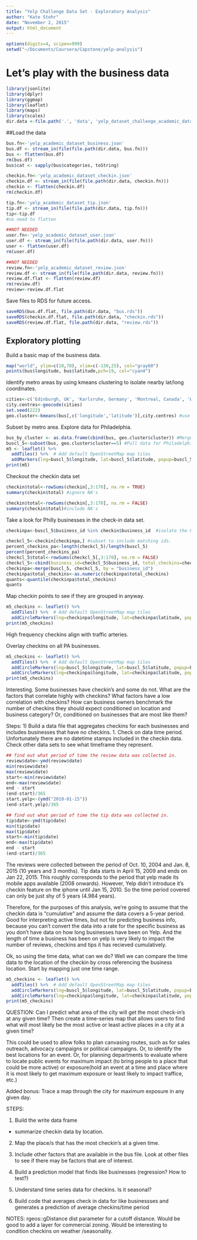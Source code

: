 ```yaml
---
title: "Yelp Challenge Data Set - Exploratory Analysis"
author: "Kate Stohr"
date: "November 2, 2015"
output: html_document
---
```


```r
options(digits=4, scipen=999)
setwd("~/Documents/Coursera/Capstone/yelp-analysis")
```

# Let's play with the business data

```r
library(jsonlite)
library(dplyr)
library(ggmap)
library(leaflet)
library(maps)
library(scales)
dir.data <-file.path('.', 'data', 'yelp_dataset_challenge_academic_dataset')
```

##Load the data 

```r
bus.fn<-'yelp_academic_dataset_business.json'
bus.df <- stream_in(file(file.path(dir.data, bus.fn)))
bus <- flatten(bus.df)
rm(bus.df)
bus$cat <- sapply(bus$categories, toString)
```

```r
checkin.fn<-'yelp_academic_dataset_checkin.json'
checkin.df <- stream_in(file(file.path(dir.data, checkin.fn)))
checkin <- flatten(checkin.df)
rm(checkin.df)

```

```r

tip.fn<-'yelp_academic_dataset_tip.json'
tip.df <- stream_in(file(file.path(dir.data, tip.fn)))
tip<-tip.df
#no need to flatten 
```

```r
##NOT NEEDED 
user.fn<-'yelp_academic_dataset_user.json'
user.df <- stream_in(file(file.path(dir.data, user.fn)))
user <- flatten(user.df)
rm(user.df)
```

```r
##NOT NEEDED 
review.fn<-'yelp_academic_dataset_review.json'
review.df <- stream_in(file(file.path(dir.data, review.fn)))
review.df.flat <- flatten(review.df)
rm(review.df)
review<-review.df.flat
```

Save files to RDS for future access. 
```r
saveRDS(bus.df.flat, file.path(dir.data, "bus.rds"))
saveRDS(checkin.df.flat, file.path(dir.data, "checkin.rds"))
saveRDS(review.df.flat, file.path(dir.data, "review.rds"))
```


## Exploratory plotting
Build a basic map of the business data. 
```r
map("world", ylim=c(10,70), xlim=c(-130,25), col="gray60")
points(bus$longitude, bus$latitude,pch=19, col="cyan4")
```

Identify metro areas by using kmeans clustering to isolate nearby lat/long coordinates. 

```r
cities<-c('Edinburgh, UK', 'Karlsruhe, Germany', 'Montreal, Canada', 'Waterloo, Canada', 'Pittsburgh, PA', 'Charlotte, NC', 'Urbana-Champaign, IL', 'Phoenix, AZ', 'Las Vegas, NV', 'Madison, WI')
city.centres<-geocode(cities)
set.seed(222)
geo.cluster<-kmeans(bus[,c('longitude','latitude')],city.centres) #use kmeans to identify metro areas
```

Subset by metro area. Explore data for Philadelphia. 

```r
bus_by_cluster <- as.data.frame(cbind(bus, geo.cluster$cluster)) #Merge cluster assignment back to business data
buscl_5<-subset(bus, geo.cluster$cluster==5) #Pull data for Philadelphia
m5 <- leaflet() %>%
  addTiles() %>%  # Add default OpenStreetMap map tiles
  addMarkers(lng=buscl_5$longitude, lat=buscl_5$latitude, popup=buscl_5$name)
print(m5)
```

Checkout the checkin data set 

```r
checkin$total<-rowSums(checkin[,3:170], na.rm = TRUE)
summary(checkin$total) #ignore NA's

checkin$total<-rowSums(checkin[,3:170], na.rm = FALSE)
summary(checkin$total)#include NA's

```



Take a look for Philly businesses in the check-in data set. 

```r
checkinpa<-buscl_5$business_id %in% checkin$business_id  #isolate the Philly bus id's in checkins. 

checkcl_5<-checkin[checkinpa,] #subset to include matching ids. 
percent_checkins_pa<-length(checkcl_5)/length(buscl_5)
percent(percent_checkins_pa)
checkcl_5$total<-rowSums(checkcl_5[,3:170], na.rm = FALSE)
checkcl_5<-cbind(business_id=checkcl_5$business_id, total_checkins=checkcl_5$total)
checkinpa<-merge(buscl_5, checkcl_5, by = "business_id")
checkinpa$total_checkins<-as.numeric(checkinpa$total_checkins)
quants<-quantile(checkinpa$total_checkins)
quants
```

Map checkin points to see if they are grouped in anyway. 

```r
m5_checkins <- leaflet() %>%
  addTiles() %>%  # Add default OpenStreetMap map tiles
  addCircleMarkers(lng=checkinpa$longitude, lat=checkinpa$latitude, popup=checkinpa$name, color = c('red'), stroke = FALSE, fillOpacity = 0.5, radius = 2, group = "Check-ins")
print(m5_checkins)
```

High frequency checkins align with traffic arteries.

Overlay checkins on all PA businesses. 

```r
m5_checkins <- leaflet() %>%
  addTiles() %>%  # Add default OpenStreetMap map tiles
  addCircleMarkers(lng=buscl_5$longitude, lat=buscl_5$latitude, popup=buscl_5$name, color = c('blue'), stroke = FALSE, fillOpacity = 0.5, radius = 2, group = "All Businesses") %>%
  addCircleMarkers(lng=checkinpa$longitude, lat=checkinpa$latitude, popup=checkinpa$name, color = c('red'), stroke = FALSE, fillOpacity = 0.5, radius = 2, group = "Check-ins")
print(m5_checkins)
```

Interesting. Some businesses have checkin's and some do not. What are the factors that correlate highly with checkins? What factors have a low correlation with checkins? How can business owners benchmark the number of checkins they should expect conditioned on location and business category? Or, conditioned on businesses that are most like them? 

Steps: 
1) Build a data file that aggregates checkins for each businesses and includes businesses that have no checkins. 
1. Check on data time period. 
Unfortunately there are no datetime stamps included in the checkin data. Check other data sets to see what timeframe they represent. 

```r
## find out what period of time the review data was collected in. 
review$date<-ymd(review$date)
min(review$date)
max(review$date)
start<-min(review$date)
end<-max(review$date)
end - start
(end-start)/365
start.yelp<-(ymd("2010-01-15"))
(end-start.yelp)/365
```


```r
## find out what period of time the tip data was collected in. 
tip$date<-ymd(tip$date)
min(tip$date)
max(tip$date)
start<-min(tip$date)
end<-max(tip$date)
end - start
(end-start)/365

```


The reviews were collected between the period of Oct. 10, 2004 and Jan. 8, 2015 (10 years and 3 months). Tip data starts in April 15, 2009 and ends on Jan 22, 2015. This roughly corresponds to the period that yelp made its mobile apps available (2008 onwards).  However, Yelp didn't introduce it's checkin feature on the iphone until Jan 15, 2010. So the time period covered can only be just shy of 5 years (4.984 years). 

Therefore, for the purposes of this analysis, we're going to assume that the checkin data is "cumulative" and assume the data covers a 5-year period. Good for interpreting active times, but not for predicting business info, because you can't convert the data into a rate for the specific business as you don't have data on how long businesses have been on Yelp. And the length of time a business has been on yelp is very likely to impact the number of reviews, checkins and tips it has recieved cumulatively.  

Ok, so using the time data, what can we do? Well we can compare the time data to the location of the checkin by cross referencing the business location. Start by mapping just one time range. 

```r

m5_checkins <- leaflet() %>%
  addTiles() %>%  # Add default OpenStreetMap map tiles
  addCircleMarkers(lng=buscl_5$longitude, lat=buscl_5$latitude, popup=buscl_5$name, color = c('blue'), stroke = FALSE, fillOpacity = 0.5, radius = 2, group = "All Businesses") %>%
  addCircleMarkers(lng=checkinpa$longitude, lat=checkinpa$latitude, popup=checkinpa$name, color = c('red'), stroke = FALSE, fillOpacity = 0.5, radius = 2, group = "Check-ins")
print(m5_checkins)

```



QUESTION: 
Can I predict what area of the city will get the most check-in's at any given time? Then create a time-series map that allows users to find what will most likely be the most active or least active places in a city at a given time? 

This could be used to allow folks to plan canvasing routes, such as for sales outreach, advocacy campaigns or political campaigns. Or, to identify the best locations for an event. Or, for planning departments to evaluate where to locate public events for maximum impact (to bring people to a place that could be more active) or exposure(hold an event at a time and place where it is most likely to get maximum exposure or least likely to impact traffice, etc.)

Added bonus: Trace a map through the city for maximum exposure in any given day. 

STEPS: 

1) Build the write data frame 
 - summarize checkin data by location. 
     
2) Map the place/s that has the most checkin's at a given time.   


     



2) Include other factors that are available in the bus file. Look at other files to see if there may be factors that are of interest. 
3) Build a prediction model that finds like businesses (regression? How to test?)

4) Understand time series data for checkins. Is it seasonal? 

5) Build code that averages check in data for like businessses and generates a prediction of average checkins/time period 


NOTES:
rgeos::gDistance dist parameter for a cutoff distance. 
Would be good to add a layer for commercial zoning. Would be interesting to condition checkins on weather /seasonality. 



